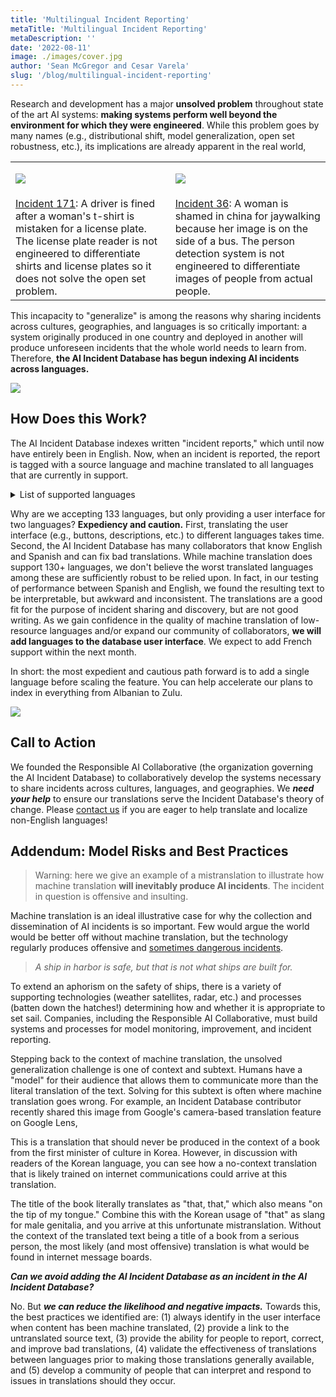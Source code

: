 ```yaml
---
title: 'Multilingual Incident Reporting'
metaTitle: 'Multilingual Incident Reporting'
metaDescription: ''
date: '2022-08-11'
image: ./images/cover.jpg
author: 'Sean McGregor and Cesar Varela'
slug: '/blog/multilingual-incident-reporting'
---
```



Research and development has a major **unsolved problem** throughout state of the art AI systems: **making systems perform well beyond the environment for which they were engineered**. While this problem goes by many names (e.g., distributional shift, model generalization, open set robustness, etc.), its implications are already apparent in the real world,

<table>
  <tr>
   <td>

![](./images/image5.png)

   </td>
   <td>

![](./images/image2.png)

   </td>
  </tr>
  <tr>
   <td><a href="/cite/171">Incident 171</a>: A driver is fined after a woman's t-shirt is mistaken for a license plate. The license plate reader is not engineered to differentiate shirts and license plates so it does not solve the open set problem.
   </td>
   <td><a href="/cite/36">Incident 36</a>: A woman is shamed in china for jaywalking because her image is on the side of a bus. The person detection system is not engineered to differentiate images of people from actual people.
   </td>
  </tr>
</table>


This incapacity to "generalize" is among the reasons why sharing incidents across cultures, geographies, and languages is so critically important: a system originally produced in one country and deployed in another will produce unforeseen incidents that the whole world needs to learn from. Therefore, **the AI Incident Database has begun indexing AI incidents across languages.**

![](images/image3.jpg) 

## How Does this Work?

The AI Incident Database indexes written "incident reports," which until now have entirely been in English. Now, when an incident is reported, the report is tagged with a source language and machine translated to all languages that are currently in support.

<details>
   <summary>List of supported languages</summary>

| [Languages We Accept Reports From](https://en.wikipedia.org/wiki/Google_Translate#Supported_languages)                                     | Languages Presented to Users                                                          |
| ------------------------------------------------------------------------------------------------------------------------------------------ | --------------------------------------------------------------------------------------|
| [Afrikaans](https://en.wikipedia.org/wiki/Afrikaans)                                                                                     | [English](https://incidentdatabase.ai) and [Spanish](https://incidentdatabase.ai/es/) |
| [Albanian](https://en.wikipedia.org/wiki/Albanian_language)                                                                              |                                                                                       |
| [Amharic](https://en.wikipedia.org/wiki/Amharic)                                                                                         |                                                                                       |
| [Arabic](https://en.wikipedia.org/wiki/Arabic)                                                                                           |                                                                                       |
| [Armenian](https://en.wikipedia.org/wiki/Armenian_language)                                                                              |                                                                                       |
| [Assamese](https://en.wikipedia.org/wiki/Assamese_language)                                                                              |                                                                                       |
| [Aymara](https://en.wikipedia.org/wiki/Aymara_language)                                                                                  |                                                                                       |
| [Azerbaijani](https://en.wikipedia.org/wiki/Azerbaijani_language)                                                                        |                                                                                       |
| [Bambara](https://en.wikipedia.org/wiki/Bambara_language)                                                                                |                                                                                       |
| [Basque](https://en.wikipedia.org/wiki/Basque_language)                                                                                  |                                                                                       |
| [Belarusian](https://en.wikipedia.org/wiki/Belarusian_language)                                                                          |                                                                                       |
| [Bengali](https://en.wikipedia.org/wiki/Bengali_language)                                                                                |                                                                                       |
| [Bhojpuri](https://en.wikipedia.org/wiki/Bhojpuri_language)                                                                              |                                                                                       |
| [Bosnian](https://en.wikipedia.org/wiki/Bosnian_language)                                                                                |                                                                                       |
| [Bulgarian](https://en.wikipedia.org/wiki/Bulgarian_language)                                                                            |                                                                                       |
| [Burmese](https://en.wikipedia.org/wiki/Burmese_language) (Myanmar)                                                                      |                                                                                       |
| [Catalan](https://en.wikipedia.org/wiki/Catalan_language)                                                                                |                                                                                       |
| [Cebuano](https://en.wikipedia.org/wiki/Cebuano_language)                                                                                |                                                                                       | 
| [Chewa](https://en.wikipedia.org/wiki/Chewa_language) (Chichewa)                                                                         |                                                                                       |
| [Chinese](https://en.wikipedia.org/wiki/Chinese_language) ([Simplified](https://en.wikipedia.org/wiki/Simplified_Chinese_characters))    |                                                                                       |
| [Chinese](https://en.wikipedia.org/wiki/Chinese_language) ([Traditional](https://en.wikipedia.org/wiki/Traditional_Chinese_characters))  |                                                                                       |
| [Corsican](https://en.wikipedia.org/wiki/Corsican_language)                                                                              |                                                                                       |
| [Croatian](https://en.wikipedia.org/wiki/Croatian_language)                                                                              |                                                                                       |
| [Czech](https://en.wikipedia.org/wiki/Czech_language)                                                                                    |                                                                                       |
| [Danish](https://en.wikipedia.org/wiki/Danish_language)                                                                                  |                                                                                       |
| [Dogri](https://en.wikipedia.org/wiki/Dogri_language)                                                                                    |                                                                                       |
| [Dutch](https://en.wikipedia.org/wiki/Dutch_language)                                                                                    |                                                                                       |
| [English](https://en.wikipedia.org/wiki/English_language)                                                                                |                                                                                       |
| [Esperanto](https://en.wikipedia.org/wiki/Esperanto)                                                                                     |                                                                                       |
| [Estonian](https://en.wikipedia.org/wiki/Estonian_language)                                                                              |                                                                                       |
| [Ewe](https://en.wikipedia.org/wiki/Ewe_language)                                                                                        |                                                                                       |
| [Finnish](https://en.wikipedia.org/wiki/Finnish_language)                                                                                |                                                                                       |
| [French](https://en.wikipedia.org/wiki/French_language)                                                                                  |                                                                                       |
| [Galician](https://en.wikipedia.org/wiki/Galician_language)                                                                              |                                                                                       |
| [Georgian](https://en.wikipedia.org/wiki/Georgian_language)                                                                              |                                                                                       |
| [German](https://en.wikipedia.org/wiki/German_language)                                                                                  |                                                                                       |
| [Greek](https://en.wikipedia.org/wiki/Greek_language)                                                                                    |                                                                                       |
| [Guarani](https://en.wikipedia.org/wiki/Guarani_language)                                                                                |                                                                                       |
| [Gujarati](https://en.wikipedia.org/wiki/Gujarati_language)                                                                              |                                                                                       |
| [Haitian Creole](https://en.wikipedia.org/wiki/Haitian_Creole)                                                                           |                                                                                       |
| [Hausa](https://en.wikipedia.org/wiki/Hausa_language)                                                                                    |                                                                                       |
| [Hawaiian](https://en.wikipedia.org/wiki/Hawaiian_language)                                                                              |                                                                                       |
| [Hebrew](https://en.wikipedia.org/wiki/Hebrew_language)                                                                                  |                                                                                       |
| [Hindi](https://en.wikipedia.org/wiki/Hindi)                                                                                             |                                                                                       |
| [Hmong](https://en.wikipedia.org/wiki/Hmong_language)                                                                                    |                                                                                       |
| [Hungarian](https://en.wikipedia.org/wiki/Hungarian_language)                                                                            |                                                                                       |
| [Icelandic](https://en.wikipedia.org/wiki/Icelandic_language)                                                                            |                                                                                       |
| [Igbo](https://en.wikipedia.org/wiki/Igbo_language)                                                                                      |                                                                                       |
| [Ilocano](https://en.wikipedia.org/wiki/Ilocano_language)                                                                                |                                                                                       |
| [Indonesian](https://en.wikipedia.org/wiki/Indonesian_language)                                                                          |                                                                                       |
| [Irish](https://en.wikipedia.org/wiki/Irish_language)                                                                                    |                                                                                       |
| [Italian](https://en.wikipedia.org/wiki/Italian_language)                                                                                |                                                                                       |
| [Japanese](https://en.wikipedia.org/wiki/Japanese_language)                                                                              |                                                                                       |
| [Javanese](https://en.wikipedia.org/wiki/Javanese_language)                                                                              |                                                                                       |
| [Kannada](https://en.wikipedia.org/wiki/Kannada)                                                                                         |                                                                                       |
| [Kazakh](https://en.wikipedia.org/wiki/Kazakh_language)                                                                                  |                                                                                       |
| [Khmer](https://en.wikipedia.org/wiki/Khmer_language)                                                                                    |                                                                                       |
| [Kinyarwanda](https://en.wikipedia.org/wiki/Kinyarwanda)                                                                                 |                                                                                       |
| [Konkani](https://en.wikipedia.org/wiki/Konkani_language)                                                                                |                                                                                       |
| [Korean](https://en.wikipedia.org/wiki/Korean_language)                                                                                  |                                                                                       |
| [Krio](https://en.wikipedia.org/wiki/Krio_language)                                                                                      |                                                                                       |
| [Kurdish](https://en.wikipedia.org/wiki/Kurdish_languages) ([Kurmanji](https://en.wikipedia.org/wiki/Kurmanji))                          |                                                                                       |
| [Kurdish](https://en.wikipedia.org/wiki/Kurdish_languages) ([Sorani](https://en.wikipedia.org/wiki/Sorani))                              |                                                                                       |
| [Kyrgyz](https://en.wikipedia.org/wiki/Kyrgyz_language)                                                                                  |                                                                                       |
| [Lao](https://en.wikipedia.org/wiki/Lao_language)                                                                                        |                                                                                       |
| [Latin](https://en.wikipedia.org/wiki/Latin)                                                                                             |                                                                                       |
| [Latvian](https://en.wikipedia.org/wiki/Latvian_language)                                                                                |                                                                                       |
| [Lingala](https://en.wikipedia.org/wiki/Lingala)                                                                                         |                                                                                       |
| [Lithuanian](https://en.wikipedia.org/wiki/Lithuanian_language)                                                                          |                                                                                       |
| [Luganda](https://en.wikipedia.org/wiki/Luganda)                                                                                         |                                                                                       |
| [Luxembourgish](https://en.wikipedia.org/wiki/Luxembourgish)                                                                             |                                                                                       |
| [Macedonian](https://en.wikipedia.org/wiki/Macedonian_language)                                                                          |                                                                                       |
| [Maithili](https://en.wikipedia.org/wiki/Maithili_language)                                                                              |                                                                                       |
| [Malagasy](https://en.wikipedia.org/wiki/Malagasy_language)                                                                              |                                                                                       |
| [Malay](https://en.wikipedia.org/wiki/Malay_language)                                                                                    |                                                                                       |
| [Malayalam](https://en.wikipedia.org/wiki/Malayalam)                                                                                     |                                                                                       |
| [Maldivian](https://en.wikipedia.org/wiki/Maldivian_language) (Dhivehi)                                                                  |                                                                                       |
| [Maltese](https://en.wikipedia.org/wiki/Maltese_language)                                                                                |                                                                                       |
| [Māori](https://en.wikipedia.org/wiki/M%C4%81ori_language) (Maori)                                                                       |                                                                                       |
| [Marathi](https://en.wikipedia.org/wiki/Marathi_language)                                                                                |                                                                                       |
| [Meitei](https://en.wikipedia.org/wiki/Meitei_language) (Manipuri, Meiteilon)                                                            |                                                                                       |
| [Mizo](https://en.wikipedia.org/wiki/Mizo_language)                                                                                      |                                                                                       |
| [Mongolian](https://en.wikipedia.org/wiki/Mongolian_language)                                                                            |                                                                                       |
| [Nepali](https://en.wikipedia.org/wiki/Nepali_language)                                                                                  |                                                                                       |
| [Northern Sotho](https://en.wikipedia.org/wiki/Northern_Sotho_language) (Sepedi)                                                         |                                                                                       |
| [Norwegian](https://en.wikipedia.org/wiki/Norwegian_language)                                                                            |                                                                                       |
| [Odia](https://en.wikipedia.org/wiki/Odia_language) (Oriya)                                                                              |                                                                                       |
| [Oromo](https://en.wikipedia.org/wiki/Oromo_language)                                                                                    |                                                                                       |
| [Pashto](https://en.wikipedia.org/wiki/Pashto)                                                                                           |                                                                                       |
| [Persian](https://en.wikipedia.org/wiki/Persian_language)                                                                                |                                                                                       |
| [Polish](https://en.wikipedia.org/wiki/Polish_language)                                                                                  |                                                                                       |
| [Portuguese](https://en.wikipedia.org/wiki/Portuguese_language)                                                                          |                                                                                       |
| [Punjabi](https://en.wikipedia.org/wiki/Punjabi_language)                                                                                |                                                                                       |
| [Quechua](https://en.wikipedia.org/wiki/Southern_Quechua)                                                                                |                                                                                       |
| [Romanian](https://en.wikipedia.org/wiki/Romanian_language)                                                                              |                                                                                       |
| [Russian](https://en.wikipedia.org/wiki/Russian_language)                                                                                |                                                                                       |
| [Samoan](https://en.wikipedia.org/wiki/Samoan_language)                                                                                  |                                                                                       |
| [Sanskrit](https://en.wikipedia.org/wiki/Sanskrit)                                                                                       |                                                                                       |
| [Scottish Gaelic](https://en.wikipedia.org/wiki/Scottish_Gaelic) (Scots Gaelic)                                                          |                                                                                       |
| [Serbian](https://en.wikipedia.org/wiki/Serbian_language)                                                                                |                                                                                       |
| [Sesotho](https://en.wikipedia.org/wiki/Sotho_language)                                                                                  |                                                                                       |
| [Shona](https://en.wikipedia.org/wiki/Shona_language)                                                                                    |                                                                                       |
| [Sindhi](https://en.wikipedia.org/wiki/Sindhi_language)                                                                                  |                                                                                       |
| [Sinhala](https://en.wikipedia.org/wiki/Sinhala_language)                                                                                |                                                                                       |
| [Slovak](https://en.wikipedia.org/wiki/Slovak_language)                                                                                  |                                                                                       |
| [Slovenian](https://en.wikipedia.org/wiki/Slovene_language)                                                                              |                                                                                       |
| [Somali](https://en.wikipedia.org/wiki/Somali_language)                                                                                  |                                                                                       |
| [Spanish](https://en.wikipedia.org/wiki/Spanish_language)                                                                                |                                                                                       |
| [Sundanese](https://en.wikipedia.org/wiki/Sundanese_language)                                                                            |                                                                                       |
| [Swahili](https://en.wikipedia.org/wiki/Swahili_language)                                                                                |                                                                                       |
| [Swedish](https://en.wikipedia.org/wiki/Swedish_language)                                                                                |                                                                                       |
| [Tagalog](https://en.wikipedia.org/wiki/Tagalog_language) ([Filipino](https://en.wikipedia.org/wiki/Filipino_language))                  |                                                                                       |
| [Tajik](https://en.wikipedia.org/wiki/Tajik_language)                                                                                    |                                                                                       |
| [Tamil](https://en.wikipedia.org/wiki/Tamil_language)                                                                                    |                                                                                       |
| [Tatar](https://en.wikipedia.org/wiki/Tatar_language)                                                                                    |                                                                                       |
| [Telugu](https://en.wikipedia.org/wiki/Telugu_language)                                                                                  |                                                                                       |
| [Thai](https://en.wikipedia.org/wiki/Thai_language)                                                                                      |                                                                                       |
| [Tigrinya](https://en.wikipedia.org/wiki/Tigrinya_language)                                                                              |                                                                                       |
| [Tsonga](https://en.wikipedia.org/wiki/Tsonga_language)                                                                                  |                                                                                       |
| [Turkish](https://en.wikipedia.org/wiki/Turkish_language)                                                                                |                                                                                       |
| [Turkmen](https://en.wikipedia.org/wiki/Turkmen_language)                                                                                |                                                                                       |
| [Twi](https://en.wikipedia.org/wiki/Twi)                                                                                                 |                                                                                       |
| [Ukrainian](https://en.wikipedia.org/wiki/Ukrainian_language)                                                                            |                                                                                       |
| [Urdu](https://en.wikipedia.org/wiki/Urdu)                                                                                               |                                                                                       |
| [Uyghur](https://en.wikipedia.org/wiki/Uyghur_language)                                                                                  |                                                                                       |
| [Uzbek](https://en.wikipedia.org/wiki/Uzbek_language)                                                                                    |                                                                                       |
| [Vietnamese](https://en.wikipedia.org/wiki/Vietnamese_language)                                                                          |                                                                                       |
| [Welsh](https://en.wikipedia.org/wiki/Welsh_language)                                                                                    |                                                                                       |
| [West Frisian](https://en.wikipedia.org/wiki/West_Frisian_language) (Frisian)                                                            |                                                                                       |
| [Xhosa](https://en.wikipedia.org/wiki/Xhosa_language)                                                                                    |                                                                                       |
| [Yiddish](https://en.wikipedia.org/wiki/Yiddish)                                                                                         |                                                                                       |
| [Yoruba](https://en.wikipedia.org/wiki/Yoruba_language)                                                                                  |                                                                                       |
| [Zulu](https://en.wikipedia.org/wiki/Zulu_language)                                                                                      |                                                                                       |

</details>

Why are we accepting 133 languages, but only providing a user interface for two languages? **Expediency and caution.** First, translating the user interface (e.g., buttons, descriptions, etc.) to different languages takes time. Second, the AI Incident Database has many collaborators that know English and Spanish and can fix bad translations. While machine translation does support 130+ languages, we don't believe the worst translated languages among these are sufficiently robust to be relied upon. In fact, in our testing of performance between Spanish and English, we found the resulting text to be interpretable, but awkward and inconsistent. The translations are a good fit for the purpose of incident sharing and discovery, but are not good writing. As we gain confidence in the quality of machine translation of low-resource languages and/or expand our community of collaborators, **we will add languages to the database user interface**. We expect to add French support within the next month.

In short: the most expedient and cautious path forward is to add a single language before scaling the feature. You can help accelerate our plans to index in everything from Albanian to Zulu.

![](./images/image1.png)

## Call to Action

We founded the Responsible AI Collaborative (the organization governing the AI Incident Database) to collaboratively develop the systems necessary to share incidents across cultures, languages, and geographies. We **_need your help_** to ensure our translations serve the Incident Database's theory of change. Please [contact us](/contact) if you are eager to help translate and localize non-English languages!


## Addendum: Model Risks and Best Practices

> Warning: here we give an example of a mistranslation to illustrate how machine translation **will inevitably produce AI incidents**. The incident in question is offensive and insulting.

Machine translation is an ideal illustrative case for why the collection and dissemination of AI incidents is so important. Few would argue the world would be better off without machine translation, but the technology regularly produces offensive and [sometimes dangerous incidents](/cite/72). 

> _A ship in harbor is safe, but that is not what ships are built for._

To extend an aphorism on the safety of ships, there is a variety of supporting technologies (weather satellites, radar, etc.) and processes (batten down the hatches!) determining how and whether it is appropriate to set sail. Companies, including the Responsible AI Collaborative, must build systems and processes for model monitoring, improvement, and incident reporting.

Stepping back to the context of machine translation, the unsolved generalization challenge is one of context and subtext. Humans have a "model" for their audience that allows them to communicate more than the literal translation of the text. Solving for this subtext is often where machine translation goes wrong. For example, an Incident Database contributor recently shared this image from Google's camera-based translation feature on Google Lens,

<p>
  <SensitiveImage src="/images/offensive-translation.jpg" />
</p>

This is a translation that should never be produced in the context of a book from the first minister of culture in Korea. However, in discussion with readers of the Korean language, you can see how a no-context translation that is likely trained on internet communications could arrive at this translation.

The title of the book literally translates as "that, that," which also means "on the tip of my tongue." Combine this with the Korean usage of "that" as slang for male genitalia, and you arrive at this unfortunate mistranslation. Without the context of the translated text being a title of a book from a serious person, the most likely (and most offensive) translation is what would be found in internet message boards.

**_Can we avoid adding the AI Incident Database as an incident in the AI Incident Database?_**

No. But **_we can reduce the likelihood and negative impacts._** Towards this, the best practices we identified are: (1) always identify in the user interface when content has been machine translated, (2) provide a link to the untranslated source text, (3) provide the ability for people to report, correct, and improve bad translations, (4) validate the effectiveness of translations between languages prior to making those translations generally available, and (5) develop a community of people that can interpret and respond to issues in translations should they occur.
